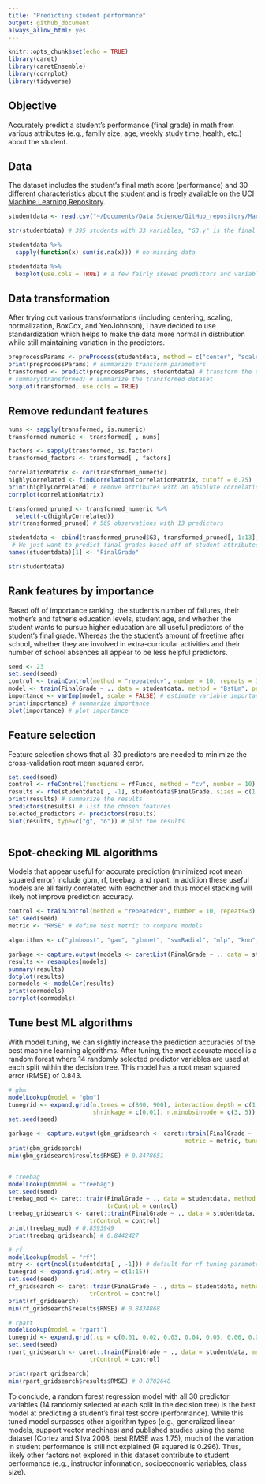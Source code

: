 ```yaml
---
title: "Predicting student performance"
output: github_document
always_allow_html: yes
---
```


```r
knitr::opts_chunk$set(echo = TRUE)
library(caret)
library(caretEnsemble)
library(corrplot)
library(tidyverse)
```

## Objective

Accurately predict a student's performance (final grade) in math from various attributes (e.g., family size, age, weekly study time, health, etc.) about the student.

## Data

The dataset includes the student's final math score (performance) and 30 different characteristics about the student and is freely available on the [UCI Machine Learning Repository](http://archive.ics.uci.edu/ml/datasets/Student+Performance).

```r
studentdata <- read.csv("~/Documents/Data Science/GitHub_repository/MachineLearningPortfolio/PredictingStudentPerformance/student_data/student-mat.csv", sep = ";", header = TRUE) # student math scores and characteristics

str(studentdata) # 395 students with 33 variables, "G3.y" is the final grade and predictor target

studentdata %>% 
  sapply(function(x) sum(is.na(x))) # no missing data

studentdata %>% 
  boxplot(use.cols = TRUE) # a few fairly skewed predictors and variable scales

```

## Data transformation

After trying out various transformations (including centering, scaling, normalization, BoxCox, and YeoJohnson), I have decided to use standardization which helps to make the data more normal in distribution while still maintaining variation in the predictors.

```r
preprocessParams <- preProcess(studentdata, method = c("center", "scale")) # calculate the pre-process parameters from the dataset by standardizing them
print(preprocessParams) # summarize transform parameters
transformed <- predict(preprocessParams, studentdata) # transform the dataset using the parameters
# summary(transformed) # summarize the transformed dataset
boxplot(transformed, use.cols = TRUE)

```

## Remove redundant features

```r
nums <- sapply(transformed, is.numeric)
transformed_numeric <- transformed[ , nums]

factors <- sapply(transformed, is.factor)
transformed_factors <- transformed[ , factors]

correlationMatrix <- cor(transformed_numeric)
highlyCorrelated <- findCorrelation(correlationMatrix, cutoff = 0.75)
print(highlyCorrelated) # remove attributes with an absolute correlation of >= 0.75
corrplot(correlationMatrix)

transformed_pruned <- transformed_numeric %>% 
  select(-c(highlyCorrelated)) 
str(transformed_pruned) # 569 observations with 13 predictors

studentdata <- cbind(transformed_pruned$G3, transformed_pruned[, 1:13], transformed_factors) # do not want G1.y and G2.y (1st and 2nd period grades) since these are highly correlated with the final grade, but make the modeling less useful
 # We just want to predict final grades based off of student attributes and not previous grades
names(studentdata)[1] <- "FinalGrade"

str(studentdata)
```

## Rank features by importance

Based off of importance ranking, the student's number of failures, their mother's and father's education levels, student age, and whether the student wants to pursue higher education are all useful predictors of the student's final grade. Whereas the the student's amount of freetime after school, whether they are involved in extra-curricular activities and their number of school absences all appear to be less helpful predictors.

```r
seed <- 23
set.seed(seed)
control <- trainControl(method = "repeatedcv", number = 10, repeats = 3) # prepare training scheme
model <- train(FinalGrade ~ ., data = studentdata, method = "BstLm", preProcess = "scale", trControl = control) # train the model
importance <- varImp(model, scale = FALSE) # estimate variable importance
print(importance) # summarize importance
plot(importance) # plot importance
```

## Feature selection

Feature selection shows that all 30 predictors are needed to minimize the cross-validation root mean squared error. 

```r
set.seed(seed)
control <- rfeControl(functions = rfFuncs, method = "cv", number = 10) # define the control using a random forest selection function
results <- rfe(studentdata[ , -1], studentdata$FinalGrade, sizes = c(1:17), rfeControl = control) # run the RFE algorithm
print(results) # summarize the results
predictors(results) # list the chosen features
selected_predictors <- predictors(results)
plot(results, type=c("g", "o")) # plot the results



```

## Spot-checking ML algorithms

Models that appear useful for accurate prediction (minimized root mean squared error) include gbm, rf, treebag, and rpart. In addition these useful models are all fairly correlated with eachother and thus model stacking will likely not improve prediction accuracy.

```r
control <- trainControl(method = "repeatedcv", number = 10, repeats=3)
set.seed(seed)
metric <- "RMSE" # define test metric to compare models

algorithms <- c("glmboost", "gam", "glmnet", "svmRadial", "mlp", "knn", "rpart", "treebag", "rf", "gbm", "lasso") # regression algorithms

garbage <- capture.output(models <- caretList(FinalGrade ~ ., data = studentdata, trControl = control, methodList = algorithms))
results <- resamples(models)
summary(results)
dotplot(results)
cormodels <- modelCor(results)
print(cormodels)
corrplot(cormodels)
```

## Tune best ML algorithms

With model tuning, we can slightly increase the prediction accuracies of the best machine learning algorithms. After tuning, the most accurate model is a random forest where 14 randomly selected predictor variables are used at each split within the decision tree. This model has a root mean squared error (RMSE) of 0.843.  

```r
# gbm
modelLookup(model = "gbm")
tunegrid <- expand.grid(n.trees = c(800, 900), interaction.depth = c(1, 2), 
                        shrinkage = c(0.01), n.minobsinnode = c(3, 5)) 
set.seed(seed)

garbage <- capture.output(gbm_gridsearch <- caret::train(FinalGrade ~ ., data = studentdata, method = "gbm", 
                                                  metric = metric, tuneGrid = tunegrid, trControl = control))
print(gbm_gridsearch)
min(gbm_gridsearch$results$RMSE) # 0.8478651


# treebag
modelLookup(model = "treebag")
set.seed(seed)
treebag_mod <- caret::train(FinalGrade ~ ., data = studentdata, method = "treebag", metric = metric,
                            trControl = control)
treebag_gridsearch <- caret::train(FinalGrade ~ ., data = studentdata, method = "treebag", metric = metric, tunelength = 5,
                       trControl = control)
print(treebag_mod) # 0.8593949
print(treebag_gridsearch) # 0.8442427

# rf
modelLookup(model = "rf")
mtry <- sqrt(ncol(studentdata[ , -1])) # default for rf tuning parameter is 5.477226
tunegrid <- expand.grid(.mtry = c(1:15))
set.seed(seed)
rf_gridsearch <- caret::train(FinalGrade ~ ., data = studentdata, method = "rf", metric = metric, tuneGrid = tunegrid,
                       trControl = control)
print(rf_gridsearch)
min(rf_gridsearch$results$RMSE) # 0.8434868

# rpart
modelLookup(model = "rpart")
tunegrid <- expand.grid(.cp = c(0.01, 0.02, 0.03, 0.04, 0.05, 0.06, 0.07, 0.08, 0.09, 0.1, 0.15)) 
set.seed(seed)
rpart_gridsearch <- caret::train(FinalGrade ~ ., data = studentdata, method = "rpart", metric = metric, tuneGrid = tunegrid,
                       trControl = control)

print(rpart_gridsearch)
min(rpart_gridsearch$results$RMSE) # 0.8702648
```

To conclude, a random forest regression model with all 30 predictor variables (14 randomly selected at each split in the decision tree) is the best model at predicting a student's final test score (performance). While this tuned model surpasses other algorithm types (e.g., generalized linear models, support vector machines) and published studies using the same dataset (Cortez and Silva 2008, best RMSE was 1.75), much of the variation in student performance is still not explained (R squared is 0.296). Thus, likely other factors not explored in this dataset contribute to student performance (e.g., instructor information, socioeconomic variables, class size).

